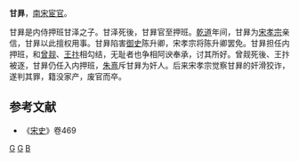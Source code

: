 '''甘昪'''，[[南宋|南宋]][[宦官|宦官]]。

甘昪是内侍押班甘泽之子。甘泽死後，甘昪官至押班。[[乾道_(南宋)|乾道]]年间，甘昪为[[宋孝宗|宋孝宗]]亲信，甘昪以此擅权用事。甘昪陷害[[御史|御史]]陈升卿，宋孝宗将陈升卿罢免。甘昪担任内押班，和[[曾觌|曾觌]]、[[王抃|王抃]]相勾结，无耻者也争相阿谀奉承，讨其所好。曾觌死後、王抃被逐，甘昪仍任入内押班，[[朱熹|朱熹]]斥甘昪为奸人。后来宋孝宗觉察甘昪的奸滑狡诈，遂判其罪，籍没家产，废官而卒。
==参考文献==
*《[[宋史|宋史]]》卷469
[[分类:宋朝宦官|G]]
[[分类:南宋政治人物|G]]
[[分类:甘姓|B]]